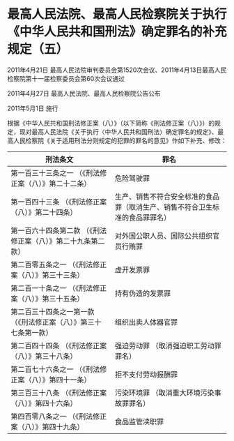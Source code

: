 # 最高人民法院、最高人民检察院关于执行《中华人民共和国刑法》确定罪名的补充规定（五）

2011年4月21日 最高人民法院审判委员会第1520次会议、2011年4月13日最高人民检察院第十一届检察委员会第60次会议通过

2011年4月27日 最高人民法院、最高人民检察院公告公布

2011年5月1日 施行

  

根据《中华人民共和国刑法修正案（八）》（以下简称《刑法修正案（八）》）的规定，现对最高人民法院《关于执行〈中华人民共和国刑法〉确定罪名的规定》、最高人民检察院《关于适用刑法分则规定的犯罪的罪名的意见》作如下补充、修改：

 
| 刑法条文 |罪名 |
|-----|-----|
| 第一百三十三条之一 （《刑法修正案（八）》第二十二条） |危险驾驶罪 |
| 第一百四十三条 （《刑法修正案（八）》第二十四条） |生产、销售不符合安全标准的食品罪（取消生产、销售不符合卫生标准的食品罪罪名） |
| 第一百六十四条第二款 （《刑法修正案（八）》第二十九条第二款） |对外国公职人员、国际公共组织官员行贿罪 |
| 第二百零五条之一 （《刑法修正案（八）》第三十三条） |虚开发票罪 |
| 第二百一十条之一 （《刑法修正案（八）》第三十五条） |持有伪造的发票罪 |
| 第二百三十四条之一第一款 （《刑法修正案（八）》第三十七条第一款） |组织出卖人体器官罪 |
| 第二百四十四条 （《刑法修正案（八）》第三十八条） |强迫劳动罪 （取消强迫职工劳动罪罪名） |
| 第二百七十六条之一 （《刑法修正案（八）》第四十一条） |拒不支付劳动报酬罪 |
| 第三百三十八条 （《刑法修正案（八）》第四十六条） |污染环境罪 （取消重大环境污染事故罪罪名） |
| 第四百零八条之一 （《刑法修正案（八）》第四十九条） |食品监管渎职罪 |
  

